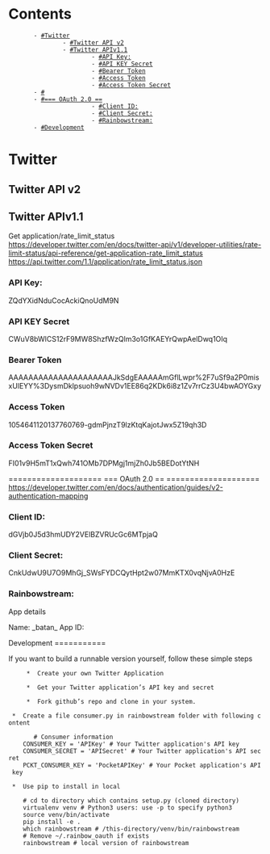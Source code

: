 = Contents =
        - [[#Twitter]]
                - [[#Twitter API v2]]
                - [[#Twitter APIv1.1]]
                        - [[#API Key:]]
                        - [[#API KEY Secret]]
                        - [[#Bearer Token]]
                        - [[#Access Token]]
                        - [[#Access Token Secret]]
        - [[#]]
        - [[#===   OAuth 2.0   ==]]
                        - [[#Client ID:]]
                        - [[#Client Secret:]]
                        - [[#Rainbowstream:]]
        - [[#Development]]

= Twitter =
== Twitter API v2 ==
== Twitter APIv1.1 ==
Get application/rate_limit_status
https://developer.twitter.com/en/docs/twitter-api/v1/developer-utilities/rate-limit-status/api-reference/get-application-rate_limit_status
https://api.twitter.com/1.1/application/rate_limit_status.json
=== API Key: ===
ZQdYXidNduCocAckiQnoUdM9N
=== API KEY Secret ===
CWuV8bWlCS12rF9MW8ShzfWzQlm3o1GfKAEYrQwpAelDwq1OIq
=== Bearer Token ===
AAAAAAAAAAAAAAAAAAAAAJkSdgEAAAAAmGflLwpr%2F7uSf9a2P0misxUlEYY%3DysmDklpsuoh9wNVDv1EE86q2KDk6i8z1Zv7rrCz3U4bwAOYGxy
=== Access Token ===
1054641120137760769-gdmPjnzT9lzKtqKajotJwx5Z19qh3D
=== Access Token Secret ===
FI01v9H5mT1xQwh741OMb7DPMgj1mjZh0Jb5BEDotYtNH

====================
===   OAuth 2.0   ==
====================
https://developer.twitter.com/en/docs/authentication/guides/v2-authentication-mapping
=== Client ID: ===
dGVjb0J5d3hmUDY2VElBZVRUcGc6MTpjaQ
=== Client Secret: ===
CnkUdwU9U7O9MhGj_SWsFYDCQytHpt2w07MmKTX0vqNjvA0HzE
=== Rainbowstream: ===
App details

Name:
_batan_
App ID:

Development
===========

If you want to build a runnable version yourself, follow these simple steps

  	  *  Create your own Twitter Application
	
	  *  Get your Twitter application’s API key and secret
	
	  *  Fork github’s repo and clone in your system.

  *  Create a file consumer.py in rainbowstream folder with following content

    	# Consumer information
   	 CONSUMER_KEY = 'APIKey' # Your Twitter application's API key
   	 CONSUMER_SECRET = 'APISecret' # Your Twitter application's API secret
   	 PCKT_CONSUMER_KEY = 'PocketAPIKey' # Your Pocket application's API key

  *  Use pip to install in local

   	 # cd to directory which contains setup.py (cloned directory)
   	 virtualenv venv # Python3 users: use -p to specify python3
   	 source venv/bin/activate
   	 pip install -e .
   	 which rainbowstream # /this-directory/venv/bin/rainbowstream
   	 # Remove ~/.rainbow_oauth if exists
   	 rainbowstream # local version of rainbowstream



